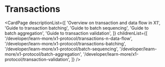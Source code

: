 # Transactions

<CardPage
  descriptionList={[
    'Overview on transaction and data flow in X1',
    'Guide to transaction batching',
    'Guide to batch sequencing',
    'Guide to batch aggregation',
    'Guide to transaction validation',
  ]}
  childrenList={[
    '/developer/learn-more/x1-protocol/transactions-n-data-flow',
    '/developer/learn-more/x1-protocol/transactions-batching',
    '/developer/learn-more/x1-protocol/batch-sequencing',
    '/developer/learn-more/x1-protocol/batch-aggregation',
    '/developer/learn-more/x1-protocol/transaction-validation',
  ]}
/>